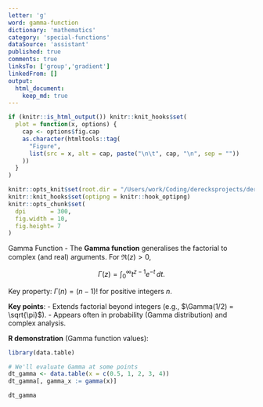 ```yaml
---
letter: 'g'
word: gamma-function
dictionary: 'mathematics'
category: 'special-functions'
dataSource: 'assistant'
published: true
comments: true
linksTo: ['group','gradient']
linkedFrom: []
output:
  html_document:
    keep_md: true
---
```


```r
if (knitr::is_html_output()) knitr::knit_hooks$set(
  plot = function(x, options) {
    cap <- options$fig.cap
    as.character(htmltools::tag(
      "Figure",
      list(src = x, alt = cap, paste("\n\t", cap, "\n", sep = ""))
    ))
  }
)

knitr::opts_knit$set(root.dir = "/Users/work/Coding/derecksprojects/derecksnotes.com-playground/derecksnotes.com/client/src/app/dictionaries/mathematics/definitions")
knitr::knit_hooks$set(optipng = knitr::hook_optipng)
knitr::opts_chunk$set(
  dpi       = 300,
  fig.width = 10,
  fig.height= 7
)
```

<a id="gamma-function">Gamma Function</a> - The **Gamma function** generalises the factorial to complex (and real) arguments. For $\Re(z) > 0$,

$$
\Gamma(z) = \int_{0}^{\infty} t^{z-1} e^{-t}\, dt.
$$

Key property: $\Gamma(n) = (n-1)!$ for positive integers $n$.

**Key points**:
- Extends factorial beyond integers (e.g., $\Gamma(1/2) = \sqrt{\pi}$).
- Appears often in probability (Gamma distribution) and complex analysis.

**R demonstration** (Gamma function values):

```r
library(data.table)

# We'll evaluate Gamma at some points
dt_gamma <- data.table(x = c(0.5, 1, 2, 3, 4))
dt_gamma[, gamma_x := gamma(x)]

dt_gamma
```

